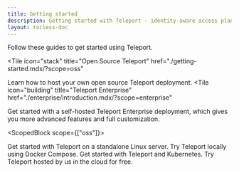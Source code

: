 ```yaml
---
title: Getting started
description: Getting started with Teleport - identity-aware access plane for SSH, HTTPS, Kubernetes, and Databases.
layout: tocless-doc
---
```


Follow these guides to get started using Teleport.

<TileSet>
<ScopedBlock scope={["cloud", "enterprise"]}>

  <Tile 
  icon="stack"
  title="Open Source Teleport"
  href="./getting-started.mdx/?scope=oss"
  >
  Learn how to host your own open source Teleport deployment.
  </Tile>
  <Tile
  icon="building"
  title="Teleport Enterprise"
  href="./enterprise/introduction.mdx/?scope=enterprise"
  >

  Get started with a self-hosted Teleport Enterprise deployment, which gives you
  more advanced features and full customization.

  </Tile>

</ScopedBlock>

<ScopedBlock scope={["oss"]}>

  <Tile icon="server" title="Linux" href="./getting-started/linux-server.mdx">
    Get started with Teleport on a standalone Linux server.
  </Tile>
  <Tile icon="bolt" title="Docker" href="./getting-started/docker-compose.mdx">
    Try Teleport locally using Docker Compose.
  </Tile>
  <Tile icon="kubernetes" title="Kubernetes" href="./kubernetes-access/getting-started/local.mdx">
    Get started with Teleport and Kubernetes.
  </Tile>

</ScopedBlock>
  <Tile icon="cloud" title="Teleport Cloud" href="https://goteleport.com/signup">
    Try Teleport hosted by us in the cloud for free.
  </Tile>
</TileSet>